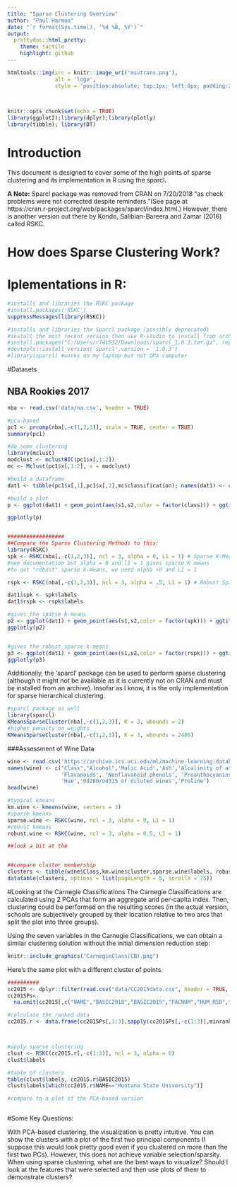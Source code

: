 ```yaml
---
title: "Sparse Clustering Overview"
author: "Paul Harmon"
date: "`r format(Sys.time(), '%d %B, %Y')`"
output: 
  prettydoc::html_pretty:
    theme: tactile
    highlight: github
---
```


```r
htmltools::img(src = knitr::image_uri('msutrans.png'), 
               alt = 'logo', 
               style = 'position:absolute; top:1px; left:0px; padding:2px;height:100px;')

               
```

```r
knitr::opts_chunk$set(echo = TRUE)
library(ggplot2);library(dplyr);library(plotly)
library(tibble); library(DT)
```

# Introduction
This document is designed to cover some of the high points of sparse clustering and its implementation in R using the sparcl. 

**A Note:** Sparcl package was removed from CRAN on 7/20/2018 "as check problems were not corrected despite reminders."(See page at https://cran.r-project.org/web/packages/sparcl/index.html.) However, there is another version out there by Kondo, Salibian-Bareera and Zamar (2016) called RSKC. 

# How does Sparse Clustering Work?



# Iplementations in R: 

```r
#installs and libraries the RSKC package
#install.packages('RSKC')
suppressMessages(library(RSKC))

#installs and libraries the Sparcl package (possibly deprecated)
#install the most recent version then use R-studio to install from archived file
#install.packages("C:/Users/r74t532/Downloads/sparcl_1.0.3.tar.gz", repos = NULL, type = "source")
#devtools::install_version('sparcl',version = '1.0.3')
#library(sparcl) #works on my laptop but not OPA computer
```



#Datasets 

## NBA Rookies 2017
```r
nba <- read.csv('data/na.csv', header = TRUE)

#pca-based
pc1 <- prcomp(nba[,-c(1,2,3)], scale = TRUE, center = TRUE)
summary(pc1)

#do some clustering
library(mclust)
modclust <- mclustBIC(pc1$x[,1:2])
mc <- Mclust(pc1$x[,1:2], x = modclust)

#build a dataframe
dat1 <- tibble(pc1$x[,1],pc1$x[,2],mc$classification); names(dat1) <- c('s1','s2','class')

#build a plot
p <- ggplot(dat1) + geom_point(aes(s1,s2,color = factor(class))) + ggtitle("NBA Rookies 2017") + theme_classic()

ggplotly(p)


##################
##Compare the Sparse Clustering Methods to this: 
library(RSKC)
spk <- RSKC(nba[,-c(1,2,3)], ncl = 3, alpha = 0, L1 = 1) # Sparse K-Means
#see documentation but alpha = 0 and l1 = 1 gives sparse K means
#to get "robust" sparse k-means, we need alpha >0 and L1 = 1

rspk <- RSKC(nba[,-c(1,2,3)], ncl = 3, alpha = .5, L1 = 1) # Robust Sparse K-Means

dat1$spk <- spk$labels
dat1$rspk <- rspk$labels

#gives the sparse k-means 
p2 <- ggplot(dat1) + geom_point(aes(s1,s2,color = factor(spk))) + ggtitle("NBA Rookies 2017") + theme_classic()
ggplotly(p2)


#gives the robust sparse k-means
p3 <- ggplot(dat1) + geom_point(aes(s1,s2,color = factor(rspk))) + ggtitle("NBA Rookies 2017") + theme_classic()
ggplotly(p3)

```

Additionally, the 'sparcl' package can be used to perform sparse clustering (although it might not be available as it is currently not on CRAN and must be installed from an archive). Insofar as I know, it is the only implementation for sparse hierarchical clustering. 

```r
#sparcl package as well
library(sparcl)
KMeansSparseCluster(nba[,-c(1,2,3)], K = 3, wbounds = 2)
#higher penalty on weights
KMeansSparseCluster(nba[,-c(1,2,3)], K = 3, wbounds = 2400)
```





###Assessment of Wine Data

```r
wine <- read.csv('https://archive.ics.uci.edu/ml/machine-learning-databases/wine/wine.data', header = FALSE)
names(wine) <- c("Class","Alcohol",'Malic Acid','Ash','Alcalinity of ash','Magnesium','Total phenols',
                 'Flavanoids', 'Nonflavanoid phenols', 'Proanthocyanins','Color Intensity',
                 'Hue','0d280/od315 of diluted wines','Proline')
head(wine)

#typical kmeans
km.wine <- kmeans(wine, centers = 3)
#sparse kmeans
sparse.wine <- RSKC(wine, ncl = 3, alpha = 0, L1 = 1)
#robust kmeans
robust.wine <- RSKC(wine, ncl = 3, alpha = 0.5, L1 = 1)

##look a bit at the 


##compare cluster membership
clusters <- tibble(wine$Class,km.wine$cluster,sparse.wine$labels, robust.wine$labels)
datatable(clusters, options = list(pageLength = 5, scrollX = 75))


```



#Looking at the Carnegie Classifications
The Carnegie Classifications are calculated using 2 PCAs that form an aggregate and per-capita index. Then, clustering could be performed on the resulting scores (in the actual version, schools are subjectively grouped by their location relative to two arcs that split the plot into three groups). 

Using the seven variables in the Carnegie Classifications, we can obtain a similar clustering solution without the initial dimension reduction step: 

```r
knitr::include_graphics("CarnegieClass(CB).png")
```

Here's the same plot with a different cluster of points. 

```r
##########
cc2015 <- dplyr::filter(read.csv("data/CC2015data.csv", header = TRUE, as.is = TRUE), BASIC2015 %in% c(15,16,17))
cc2015Ps<-
  na.omit(cc2015[,c("NAME","BASIC2010","BASIC2015","FACNUM","HUM_RSD","OTHER_RSD","SOCSC_RSD","STEM_RSD","PDNFRSTAFF","S.ER.D","NONS.ER.D")])

#calculate the ranked data
cc2015.r <- data.frame(cc2015Ps[,1:3],sapply(cc2015Ps[,-c(1:3)],minrank)) 



#apply sparse clustering
clust <- RSKC(cc2015.r[,-c(1:3)], ncl = 3, alpha = 0)
clust$labels

#table of clusters
table(clust$labels, cc2015.r$BASIC2015)
clust$labels[which(cc2015.r$NAME=="Montana State University")]    

#compare to a plot of the PCA-based version



```



#Some Key Questions:

With PCA-based clustering, the visualization is pretty intuitive. You can show the clusters with a plot of the first two principal components (I suppose this would look pretty good even if you clustered on more than the first two PCs). However, this does not achieve variable selection/sparsity. 
When using sparse clustering, what are the best ways to visualize? Should I look at the features that were selected and then use plots of them to demonstrate clusters? 









